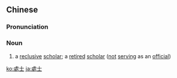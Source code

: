 {{also|处士}}
==Chinese==
{{zh-forms|s=处士}}

===Pronunciation===
{{zh-pron
|m=chǔshì
|cat=n
}}

===Noun===
{{zh-noun}}

# {{lb|zh|archaic}} a [[reclusive]] [[scholar]]; a [[retired]] [[scholar]] ([[not]] [[serving]] as an [[official]])

[[ko:處士]]
[[ja:處士]]